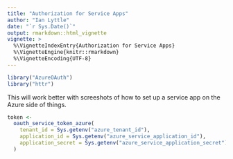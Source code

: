 ```yaml
---
title: "Authorization for Service Apps"
author: "Ian Lyttle"
date: "`r Sys.Date()`"
output: rmarkdown::html_vignette
vignette: >
  %\VignetteIndexEntry{Authorization for Service Apps}
  %\VignetteEngine{knitr::rmarkdown}
  %\VignetteEncoding{UTF-8}
---
```


```r
library("AzureOAuth")
library("httr")
```

This will work better with screeshots of how to set up a service app on the Azure side of things.

```r
token <- 
  oauth_service_token_azure(
    tenant_id = Sys.getenv("azure_tenant_id"),
    application_id = Sys.getenv("azure_service_application_id"),
    application_secret = Sys.getenv("azure_service_application_secret")
  )    
```
